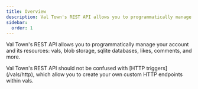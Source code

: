 ```yaml
---
title: Overview
description: Val Town's REST API allows you to programmatically manage your account and its resources - vals, blob storage, sqlite databases, likes, comments, and more.
sidebar:
  order: 1
---
```




Val Town's REST API allows you to programmatically manage your account and its resources: vals, blob storage, sqlite databases, likes, comments, and more.

<Aside type="tip">
  Val Town's REST API should not be confused with [HTTP triggers](/vals/http),
  which allow you to create your own custom HTTP endpoints within vals.
</Aside>

<CardGrid>
  <LinkCard
    title="API Reference"
    description="Interactive reference documentation for our API"
    href="https://api.val.town/documentation"
  />
  <LinkCard
    title="Authentication"
    description="Learn how to authenticate with the Val Town API"
    href="/reference/api/authentication"
  />
  <LinkCard
    title="TypeScript SDK"
    description="Interact with Val Town via our SDK"
    href="/reference/api/sdk"
  />
</CardGrid>
